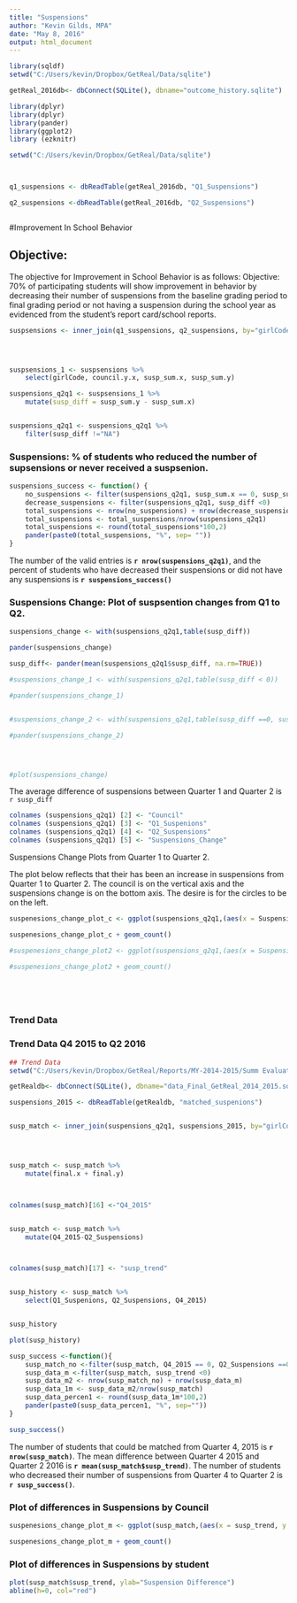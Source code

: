 ```yaml
---
title: "Suspensions"
author: "Kevin Gilds, MPA"
date: "May 8, 2016"
output: html_document
---
```



```r

library(sqldf)
setwd("C:/Users/kevin/Dropbox/GetReal/Data/sqlite")

getReal_2016db<- dbConnect(SQLite(), dbname="outcome_history.sqlite")

library(dplyr)
library(dplyr)
library(pander)
library(ggplot2)
library (ezknitr)

setwd("C:/Users/kevin/Dropbox/GetReal/Data/sqlite")



q1_suspensions <- dbReadTable(getReal_2016db, "Q1_Suspensions")

q2_suspensions <-dbReadTable(getReal_2016db, "Q2_Suspensions")



```



#Improvement In School Behavior

## Objective:
The objective for Improvement in School Behavior is as follows: Objective: 70% of participating students will show improvement in behavior by decreasing their number of suspensions from the baseline grading period to final grading period or not having a suspension during the school year as evidenced from the student's report card/school reports.
 

```r

suspsensions <- inner_join(q1_suspensions, q2_suspensions, by="girlCode")




suspsensions_1 <- suspsensions %>%
    select(girlCode, council.y.x, susp_sum.x, susp_sum.y)

suspensions_q2q1 <- suspsensions_1 %>%
    mutate(susp_diff = susp_sum.y - susp_sum.x)


suspensions_q2q1 <- suspensions_q2q1 %>%
    filter(susp_diff !="NA")

```

### Suspensions: % of students who reduced the number of supsensions or never received a suspsenion. 
```r
suspensions_success <- function() {
    no_suspensions <- filter(suspensions_q2q1, susp_sum.x == 0, susp_sum.y == 0)
    decrease_suspensions <- filter(suspensions_q2q1, susp_diff <0)
    total_suspensions <- nrow(no_suspensions) + nrow(decrease_suspensions)
    total_suspensions <- total_suspensions/nrow(suspensions_q2q1)
    total_suspensions <- round(total_suspensions*100,2)
    pander(paste0(total_suspensions, "%", sep= ""))
}


```

The number of the valid entries is **`r nrow(suspensions_q2q1)`**, and the percent of students who have decreased their suspensions or did not have any suspensions is **`r suspensions_success()`**

### Suspensions Change: Plot of suspsention changes from Q1 to Q2. 

```r

suspensions_change <- with(suspensions_q2q1,table(susp_diff))

pander(suspensions_change)

susp_diff<- pander(mean(suspensions_q2q1$susp_diff, na.rm=TRUE))

#suspensions_change_1 <- with(suspensions_q2q1,table(susp_diff < 0))

#pander(suspensions_change_1)


#suspensions_change_2 <- with(suspensions_q2q1,table(susp_diff ==0, susp_sum.y==0))

#pander(suspensions_change_2)




#plot(suspensions_change)
```

The average difference of suspensions between Quarter 1 and Quarter 2 is `r susp_diff`


```r

colnames (suspensions_q2q1) [2] <- "Council"
colnames (suspensions_q2q1) [3] <- "Q1_Suspenions"
colnames (suspensions_q2q1) [4] <- "Q2_Suspensions"
colnames (suspensions_q2q1) [5] <- "Suspensions_Change"

```

Suspensions Change Plots from Quarter 1 to Quarter 2. 

The plot below reflects that their has been an increase in suspensions from  Quarter 1 to  Quarter 2. The council is on the vertical axis and the suspensions change is on the bottom axis. The desire is for the circles to be on the left.  
```r

suspenesions_change_plot_c <- ggplot(suspensions_q2q1,(aes(x = Suspensions_Change, y = Council)))

suspenesions_change_plot_c + geom_count()

#suspenesions_change_plot2 <- ggplot(suspensions_q2q1,(aes(x = Suspensions_Change, y = Q1_Suspenions)))

#suspenesions_change_plot2 + geom_count()






```


### Trend Data

### Trend Data Q4 2015 to Q2 2016
```r

## Trend Data
setwd("C:/Users/kevin/Dropbox/GetReal/Reports/MY-2014-2015/Summ Evaluation Report/data")

getRealdb<- dbConnect(SQLite(), dbname="data_Final_GetReal_2014_2015.sqlite")

suspensions_2015 <- dbReadTable(getRealdb, "matched_suspenions")



```

```r

susp_match <- inner_join(suspensions_q2q1, suspensions_2015, by="girlCode")




susp_match <- susp_match %>%
    mutate(final.x + final.y)



colnames(susp_match)[16] <-"Q4_2015"


susp_match <- susp_match %>%
    mutate(Q4_2015-Q2_Suspensions)



colnames(susp_match)[17] <- "susp_trend"



```


```r
susp_history <- susp_match %>%
    select(Q1_Suspenions, Q2_Suspensions, Q4_2015)


susp_history

plot(susp_history)

```



```r

susp_success <-function(){
    susp_match_no <-filter(susp_match, Q4_2015 == 0, Q2_Suspensions ==0)
    susp_data_m <-filter(susp_match, susp_trend <0)
    susp_data_m2 <- nrow(susp_match_no) + nrow(susp_data_m)
    susp_data_1m <- susp_data_m2/nrow(susp_match)
    susp_data_percen1 <- round(susp_data_1m*100,2)
    pander(paste0(susp_data_percen1, "%", sep=""))
}

susp_success()

```

The number of students that could be matched from Quarter 4, 2015 is **`r nrow(susp_match)`**. The mean difference between Quarter 4 2015 and Quarter 2 2016 is **`r mean(susp_match$susp_trend)`**. The number of students who decreased their number of suspensions from Quarter 4 to Quarter 2 is  **`r susp_success()`**.


### Plot of differences in Suspensions by Council

```r
suspenesions_change_plot_m <- ggplot(susp_match,(aes(x = susp_trend, y = Council)))

suspenesions_change_plot_m + geom_count()


```




### Plot of differences in Suspensions by student
```r

plot(susp_match$susp_trend, ylab="Suspension Difference")
abline(h=0, col="red")

```



